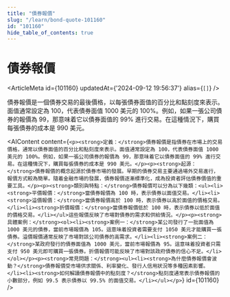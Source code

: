 ```yaml
---
title: "債券報價"
slug: "/learn/bond-quote-101160"
id: "101160"
hide_table_of_contents: true
---
```



# 債券報價

<ArticleMeta id={101160} updatedAt={'2024-09-12 19:56:37'} alias={`[]`} />
<div className='border-solid border-b border-t-0 my-4 border-[var(--ifm-color-gray-300)]' />

債券報價是一個債券交易的最後價格，以每張債券面值的百分比和點刻度來表示。面值通常設定為 100，代表債券面值 1000 美元的 100%。例如，如果一張公司債券的報價為 99，那意味着它以債券面值的 99% 進行交易。在這種情況下，購買每張債券的成本是 990 美元。

<AIContent content={`<p><strong>定義：</strong>債券報價是指債券在市場上的交易價格，通常以債券面值的百分比和點刻度來表示。面值通常設定為 100，代表債券面值 1000 美元的 100%。例如，如果一張公司債券的報價為 99，那意味着它以債券面值的 99% 進行交易。在這種情況下，購買每張債券的成本是 990 美元。</p><p><strong>起源：</strong>債券報價的概念起源於債券市場的發展。早期的債券交易主要通過場外交易進行，報價方式較為簡單。隨着金融市場的發展，債券報價逐漸標準化，成為投資者評估債券價值的重要工具。</p><p><strong>類別與特點：</strong>債券報價可以分為以下幾類：<ul><li><strong>平價報價：</strong>當債券報價為 100 時，表示債券以面值交易。</li><li><strong>溢價報價：</strong>當債券報價高於 100 時，表示債券以高於面值的價格交易。</li><li><strong>折價報價：</strong>當債券報價低於 100 時，表示債券以低於面值的價格交易。</li></ul>這些報價反映了市場對債券的需求和供給情況。</p><p><strong>具體案例：</strong><ol><li><strong>案例一：</strong>某公司發行了一批面值為 1000 美元的債券，當前市場報價為 105。這意味着投資者需要支付 1050 美元才能購買一張債券。溢價報價通常反映了市場對該公司債券的高需求。</li><li><strong>案例二：</strong>某政府發行的債券面值為 1000 美元，當前市場報價為 95。這意味着投資者只需支付 950 美元即可購買一張債券。折價報價可能反映了市場對該政府債券的信心不足。</li></ol></p><p><strong>常見問題：</strong><ul><li><strong>為什麼債券報價會波動？</strong>債券報價受市場供求關係、利率變化、發行人信用狀況等多種因素影響。</li><li><strong>如何解讀債券報價中的點刻度？</strong>點刻度通常表示債券報價的小數部分，例如 99.5 表示債券以 99.5% 的面值交易。</li></ul></p>`} id={101160} />
